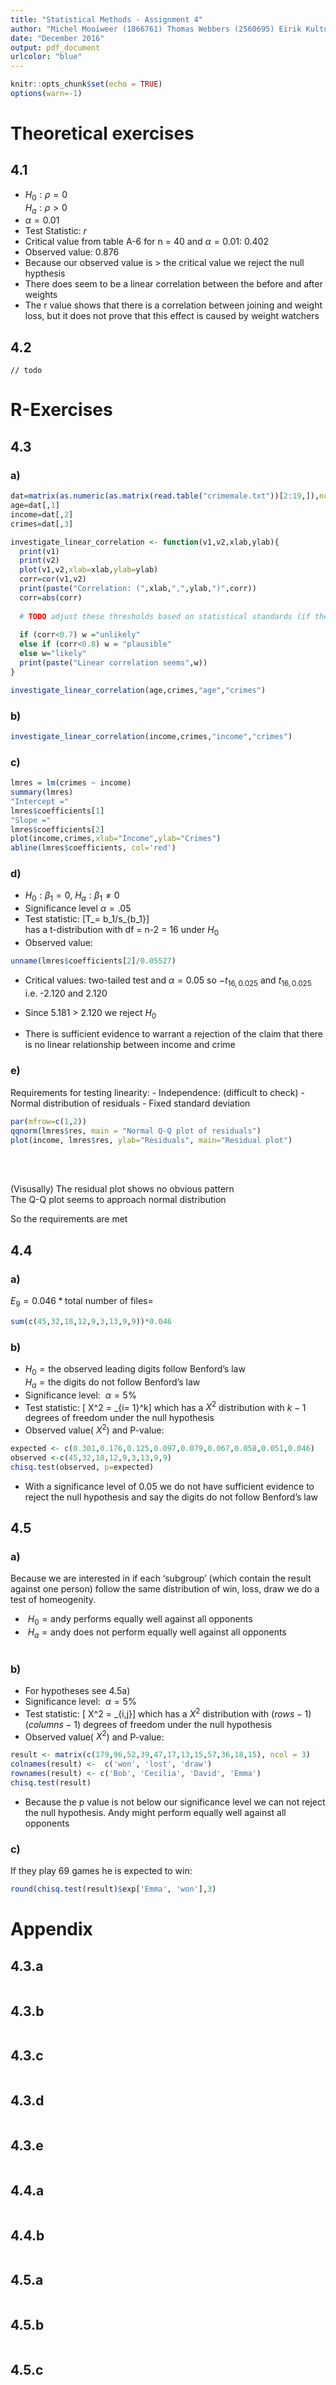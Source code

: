 ```yaml
---
title: "Statistical Methods - Assignment 4"
author: "Michel Mooiweer (1866761) Thomas Webbers (2560695) Eirik Kultorp (2544992)"
date: "December 2016"
output: pdf_document
urlcolor: "blue"
---
```


```r
knitr::opts_chunk$set(echo = TRUE)
options(warn=-1)
```

# Theoretical exercises

## 4.1

- $H_0 : \rho = 0$\
  $H_a : \rho > 0$
- $\alpha = 0.01$
- Test Statistic: $r$
- Critical value from table A-6 for n = 40 and $\alpha=0.01$:
  $0.402$
- Observed value: $0.876$
- Because our observed value is > the critical value we reject the null hypthesis
- There does seem to be a linear correlation between the before and after weights
- The r value shows that there is a correlation between joining and weight loss, but it does not prove that this effect is caused by weight watchers

   
## 4.2 

    // todo

# R-Exercises

## 4.3

### a)

```r
dat=matrix(as.numeric(as.matrix(read.table("crimemale.txt"))[2:19,]),ncol=3)
age=dat[,1]
income=dat[,2]
crimes=dat[,3]

investigate_linear_correlation <- function(v1,v2,xlab,ylab){
  print(v1)
  print(v2)
  plot(v1,v2,xlab=xlab,ylab=ylab)
  corr=cor(v1,v2)
  print(paste("Correlation: (",xlab,",",ylab,")",corr))
  corr=abs(corr)
  
  # TODO adjust these thresholds based on statistical standards (if they exist) 
  
  if (corr<0.7) w ="unlikely"
  else if (corr<0.8) w = "plausible"
  else w="likely"
  print(paste("Linear correlation seems",w))
}

investigate_linear_correlation(age,crimes,"age","crimes")

```

### b)

```r
investigate_linear_correlation(income,crimes,"income","crimes")
```

### c)



```r
lmres = lm(crimes ~ income)
summary(lmres)
"Intercept ="
lmres$coefficients[1]
"Slope ="
lmres$coefficients[2]
plot(income,crimes,xlab="Income",ylab="Crimes")
abline(lmres$coefficients, col='red')


```

### d)
- $H_0 : \beta_1 = 0$, $H_a : \beta_1 \neq 0$
- Significance level $\alpha = .05$
- Test statistic: \[T_\beta = b_1/s_{b_1}\]\
  has a t-distribution with df = n-2 = 16 under $H_0$
- Observed value:

```r
unname(lmres$coefficients[2]/0.05527)
```
- Critical values: two-tailed test and $\alpha = 0.05$ so $-t_{16,0.025}$ and $t_{16,0.025}$ i.e. -2.120 and 2.120

- Since 5.181 > 2.120 we reject $H_0$

- There is sufficient evidence to warrant a rejection of the claim that there is no linear relationship between income and crime

### e)

Requirements for testing linearity:
- Independence: (difficult to check)
- Normal distribution of residuals
- Fixed standard deviation

```r
par(mfrow=c(1,2))
qqnorm(lmres$res, main = "Normal Q-Q plot of residuals")
plot(income, lmres$res, ylab="Residuals", main="Residual plot")
```
\
\

(Visusally)
The residual plot shows no obvious pattern\
The Q-Q plot seems to approach normal distribution

So the requirements are met


## 4.4

### a)
$E_9 = 0.046 * \text{total number of files} =$
```r
sum(c(45,32,18,12,9,3,13,9,9))*0.046
```

### b)
- $H_0 = \text{the observed leading digits follow Benford's law }$\
  $H_a= \text{the digits do not follow Benford's law}$
- Significance level: $\ \alpha = 5\%\ $
- Test statistic: \[ X^2 = \sum_{i= 1}^k\frac{(o_{i}- E_{i})^2}{E_{i{}}}\]
  which has a $X^2$ distribution with $k-1$ degrees of freedom under the null hypothesis
- Observed value($\ X^2$) and P-value:

```r
expected <- c(0.301,0.176,0.125,0.097,0.079,0.067,0.058,0.051,0.046)
observed <-c(45,32,18,12,9,3,13,9,9)
chisq.test(observed, p=expected)
```
- With a significance level of 0.05 we do not have sufficient evidence to reject the null hypothesis and say the digits do not follow Benford's law

## 4.5

### a)

Because we are interested in if each 'subgroup' (which contain the result against one person) follow the same distribution of win, loss, draw we do a test of homeogenity.

- $\ H_0 = \text{andy performs equally well against all opponents}$\
- $\ H_a =\text{andy does not perform equally well against all opponents}$\
```r

```


### b)

- For hypotheses see 4.5a)
- Significance level: $\ \alpha = 5\%\ $
- Test statistic: \[ X^2 = \sum_{i,j}\frac{(o_{ij}- E_{ij})^2}{E_{ij{}}}\]
  which has a $X^2$ distribution with $(rows-1)(columns-1)$ degrees of freedom under the null hypothesis
- Observed value($\ X^2$) and P-value:

```r
result <- matrix(c(179,96,52,39,47,17,13,15,57,36,18,15), ncol = 3)
colnames(result) <-  c('won', 'lost', 'draw')
rownames(result) <- c('Bob', 'Cecilia', 'David', 'Emma')
chisq.test(result)
```
- Because the p value is not below our significance level we can not reject the null hypothesis. Andy might perform equally well against all opponents


### c)

If they play 69 games he is expected to win:

```r
round(chisq.test(result)$exp['Emma', 'won'],3)
```

# Appendix

## 4.3.a

```r
```

## 4.3.b

```r
```

## 4.3.c

```r
```

## 4.3.d

```r
```

## 4.3.e

```r
```

## 4.4.a

```r
```

## 4.4.b

```r
```

## 4.5.a

```r
```

## 4.5.b

```r
```

## 4.5.c

```r
```
